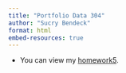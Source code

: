 ```yaml
---
title: "Portfolio Data 304"
author: "Sucry Bendeck"
format: html
embed-resources: true
---
```


- You can view my [homework5](https://sucry17.github.io/Data304/homework5.html).